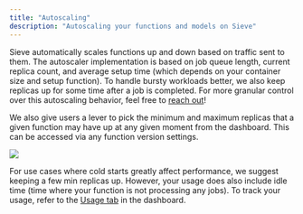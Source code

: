 ```yaml
---
title: "Autoscaling"
description: "Autoscaling your functions and models on Sieve"
---
```


Sieve automatically scales functions up and down based on traffic sent to them. The autoscaler implementation is based on job queue length, current replica count, and average setup time (which depends on your container size and setup function). To handle bursty workloads better, we also keep replicas up for some time after a job is completed. For more granular control over this autoscaling behavior, feel free to [reach out](https://discord.com/invite/Pnh97rvRtD)!

We also give users a lever to pick the minimum and maximum replicas that a given function may have up at any given moment from the dashboard. This can be accessed via any function version settings.

![](https://storage.googleapis.com/sieve-public-data/assets/autoscaling.png)

For use cases where cold starts greatly affect performance, we suggest keeping a few min replicas up. However, your usage does also include idle time (time where your function is not processing any jobs). To track your usage, refer to the [Usage tab](https://sievedata.com/dashboard/usage) in the dashboard.
